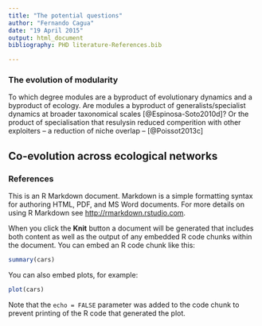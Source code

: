 ```yaml
---
title: "The potential questions"
author: "Fernando Cagua"
date: "19 April 2015"
output: html_document
bibliography: PHD literature-References.bib

---
```


### The evolution of modularity

To which degree modules are a byproduct of evolutionary dynamics and a byproduct of ecology. Are modules a byproduct of generalists/specialist dynamics at broader taxonomical scales [@Espinosa-Soto2010d]? Or the product of specialisation that resulysin reduced comperition with other exploiters -- a reduction of niche overlap -- [@Poissot2013c]

## Co-evolution across ecological networks

### References
This is an R Markdown document. Markdown is a simple formatting syntax for authoring HTML, PDF, and MS Word documents. For more details on using R Markdown see <http://rmarkdown.rstudio.com>.

When you click the **Knit** button a document will be generated that includes both content as well as the output of any embedded R code chunks within the document. You can embed an R code chunk like this:

```r
summary(cars)
```

You can also embed plots, for example:

```r
plot(cars)
```

Note that the `echo = FALSE` parameter was added to the code chunk to prevent printing of the R code that generated the plot.
